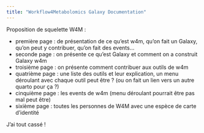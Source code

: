 ---
title: "Workflow4Metabolomics Galaxy Documentation"
---

Proposition de squelette W4M :

-   première page : de présentation de ce qu'est w4m, qu'on fait un Galaxy, qu'on peut y contribuer, qu'on fait des events...
-   seconde page : on présente ce qu'est Galaxy et comment on a construit Galaxy w4m
-   troisième page : on présente comment contribuer aux outils de w4m
-   quatrième page : une liste des outils et leur explication, un menu déroulant avec chaque outil peut être ? (ou on fait un lien vers un autre quarto pour ça ?)
-   cinquième page : les events de w4m (menu déroulant pourrait être pas mal peut être)
-   sixième page : toutes les personnes de W4M avec une espèce de carte d'identité

J'ai tout cassé !
